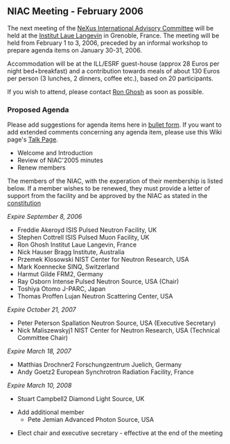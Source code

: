 ==NIAC Meeting - February 2006==
The next meeting of the  [[NIAC | NeXus International Advisory Committee]] will be held at the [http://www.ill.fr Institut Laue Langevin] in Grenoble, France. The meeting will be held from February 1 to 3, 2006, preceded by an informal workshop to prepare agenda items on January 30-31, 2006.

Accommodation will be at the ILL/ESRF guest-house (approx 28 Euros per night bed+breakfast)  and a contribution towards meals of about 130 Euros per person (3 lunches, 2 dinners, coffee etc.), based on 20 participants.

If you wish to attend, please contact [mailto:ghosh@ill.fr Ron Ghosh] as soon as possible.

===Proposed Agenda===
Please add suggestions for agenda items here in [[Help:Editing#Lists | bullet form]].  If you want to add extended comments concerning any agenda item, please use this Wiki page's [[Talk:NIAC_Meetings | Talk Page]].
* Welcome and Introduction
* Review of NIAC'2005 minutes
* Renew members
The members of the NIAC, with the experation of their membership is listed below. If a member wishes to be renewed, they must provide a letter of support from the facility and be approved by the NIAC as stated in the [[NIAC|constitution]]

''Expire September 8, 2006''
*Freddie Akeroyd ISIS Pulsed Neutron Facility, UK
*Stephen Cottrell ISIS Pulsed Muon Facility, UK
*Ron Ghosh Institut Laue Langevin, France
*Nick Hauser Bragg Institute, Australia
*Przemek Klosowski NIST Center for Neutron Research, USA
*Mark Koennecke SINQ, Switzerland
*Harmut Gilde FRM2, Germany
*Ray Osborn Intense Pulsed Neutron Source, USA (Chair)
*Toshiya Otomo J-PARC, Japan
*Thomas Proffen Lujan Neutron Scattering Center, USA

''Expire October 21, 2007''
*Peter Peterson Spallation Neutron Source, USA (Executive Secretary)
*Nick Maliszewskyj1 NIST Center for Neutron Research, USA (Technical Committee Chair)

''Expire March 18, 2007''
*Matthias Drochner2 Forschungzentrum Juelich, Germany
*Andy Goetz2 European Synchrotron Radiation Facility, France

''Expire March 10, 2008''
*Stuart Campbell2 Diamond Light Source, UK

* Add additional member
**Pete Jemian Advanced Photon Source, USA

* Elect chair and executive secretary - effective at the end of the meeting